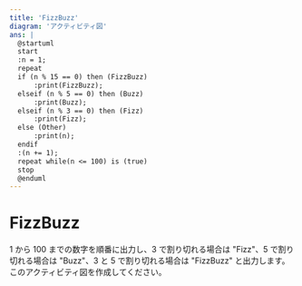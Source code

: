 ```yaml
---
title: 'FizzBuzz'
diagram: 'アクティビティ図'
ans: |
  @startuml
  start
  :n = 1;
  repeat
  if (n % 15 == 0) then (FizzBuzz)
      :print(FizzBuzz);
  elseif (n % 5 == 0) then (Buzz)
      :print(Buzz);
  elseif (n % 3 == 0) then (Fizz)
      :print(Fizz);
  else (Other)
      :print(n);
  endif
  :(n += 1);
  repeat while(n <= 100) is (true)
  stop
  @enduml
---
```


# FizzBuzz

1 から 100 までの数字を順番に出力し、3 で割り切れる場合は "Fizz"、5 で割り切れる場合は "Buzz"、3 と 5 で割り切れる場合は "FizzBuzz" と出力します。このアクティビティ図を作成してください。
